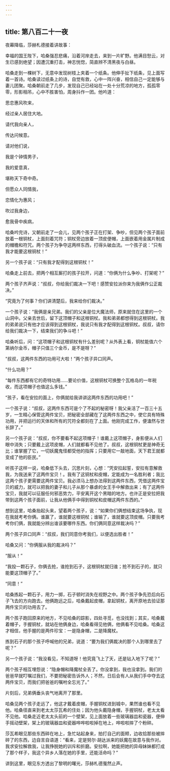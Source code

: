 ```yaml
---
---
---
```

title: 第八百二十一夜
---






夜幕降临，莎赫札德接着讲故事：





幸福的国王陛下，哈桑强忍悲痛，沿着河岸走去，来到一片旷野。他满目愁云，对生已感到绝望；因遭沉重打击，神志恍惚，简直辨不清黑夜与白昼。

哈桑走到一棵树下，无意中发现树枝上夹着一个纸条。他伸手扯下纸条，见上面写着一首诗。哈桑读过纸条上的诗，自觉有救，心中一阵兴奋，相信自己一定能够与妻儿团聚。哈桑朝前走了几步，发现自己已经站在一处十分荒凉的地方，孤孤零零，形影相吊，心中不胜害怕，周身抖作一团。他吟道：


思恋惠风吹来，

经过亲人居住大地。

请代我向亲人，

传达问候意。

请对他们说，

我是个钟情男子，

我的爱意真，

堪称天下奇中奇。

但愿众人同情我，

恋情化为惠风；

吹过我身边，

愈我骨中疾病，



哈桑吟完诗，又朝前走了一会儿，见两个孩子正在打架、争吵，但见两个孩子面前放着一根铜杖，上面刻着咒符；铜杖旁边放着一顶皮便帽，上面嵌着用金属片制成的帽檐和符咒。两个孩子为争夺这两样东西，打得头破血流。一个孩子说：“只有我才能要这根铜杖！”

另一个孩子说：“只有我才配得到这根铜杖！”

哈桑走上前去，把两个相互厮打的孩子拉开，问道：“你俩为什么争吵、打架呢？”

两个孩子齐声说：“叔叔，你给我们裁决一下吧！感赞安拉派你来为我俩作公正裁决。”

“究竟为了何事？你们讲清楚后，我来给你们裁决。”

一个孩子说：“我俩是亲兄弟。我们的父亲是位大魔法师，原来就住在这里的一个山洞中。父亲去世后，留下这顶帽子和这根铜杖。我和弟弟都想得到这根铜杖。我的弟弟说只有他才应该得到这根铜杖，我说只有我才配得到这根铜杖。叔叔，请你给我们裁决一下，结束我们的争斗吧！”

哈桑听后，问：“这项帽子和这根铜杖有什么差别呢？从外表上看，铜杖能值六个第纳尔金币，帽子只值三个金币，是不是呀？”

“叔叔，这两件东西的功用可大啦！”两个孩子异口同声。

“什么功用？”

“每件东西都有它的奇特功用……要论价值，这根铜杖可换整个瓦格岛的一年税收，而这项帽子也值这么多钱。”

“孩子，看在安拉的面上，你俩就给我讲讲这两件东西的功用吧！”

一个孩子说：“叔叔，这两件东西可是个了不起的秘密呀！我父亲活了一百三十五岁，一生精心保管这两件宝贝，把秘密全部藏在了这两件东西之中，使它具有特殊功用，并把运行的天体和所有的咒符全都刻在了上面。他刚完成工作，便溘然与世长辞了。”

另一个孩子说：“叔叔，你不要看不起这项帽子！谁戴上这项帽子，身影便从人们眼中消失；只要戴上这项皮帽，人们就都看不见他了。叔叔，这根铜杖更是神奇无比；谁掌握了它，一切妖魔鬼怪都受他的指挥；只要用它一敲地面，天下君王就都变成了他的臣民。”

听孩子这样一说，哈桑低下头去，沉思片刻，心想：“凭安拉起誓，安拉有意解救我，为我送来了这两件宝贝！。我有了这铜杖和皮帽，定能成为一名胜利者；我比这两个孩子更需要这两件宝贝。我必须马上想办法得到这两件东西，凭借这两件宝贝的威力，就可以把我的妻子和儿子从那个暴虐的女王手中解救出来；有了这两件宝贝，我就可以征服任何邪恶势力，平安离开这个黑暗的地方。也许正是安拉把我带到这两个孩子面前，让我从他俩手中得到铜杖和皮帽这两件东西的。”

想到这里，哈桑抬起头来，望着两个孩子，说：“如果你们俩想结束这场争执，现在我就考考你俩。谁赢了，谁就要这根铜杖；谁输了，谁就要这顶皮帽。只要我考考你们俩，我就能分辨出谁该要哪件东西。你们俩同意这样裁决吗？”

两个孩子异口同声：“叔叔，我们同意你考我们，以便选出胜者！”

哈桑又问：“你俩服从我的裁决吗？”

“服从！”

“我投一颗石子，你俩去抢，谁抢到石子，这根铜杖就归谁；抢不到石子的，就只能要这顶帽子了。”

“同意！”

哈桑拣起一颗石子，用力一掷，石子顿时消失在视野之中。两个孩子争先恐后向石子飞去的方向跑去。他俩跑远之后，哈桑戴起皮帽，拿起铜杖，离开原地去验证那两件宝贝的功用去了。

两个孩子跑回原来的地方，不见哈桑的踪影，四处寻觅，也没找到；其实，哈桑戴着帽子，手握铜杖，就站在他俩身边，哈桑看得见他俩，他俩看不见哈桑。哈桑这才相信，他手握的是两件珍宝：一是隐身帽，二是降魔杖。

拣到石子的那个孩子呼喊他的兄弟，说道：“要为我们俩裁决的那个人到哪里去了呢？”

另一个孩子说：“我没看见，不知道呀！他究竟飞上了天，还是钻入地下了呢？”

两个孩子相互埋怨说：“隐身帽和降魔杖全丢了。你没拿到，我也没拿到。我们的爸爸早就叮嘱过我们，不要把秘密告诉外人；不然，日后会有人从我们手中夺去这两件宝贝，而我们把爸爸的嘱咐全忘光了。”

片刻后，兄弟俩垂头丧气地离开了那里。

哈桑见两个孩子走远了，他这才戴着皮帽，手握铜杖进到城中，果然谁也看不见他。哈桑径直来到老太太莎瓦希的住处；因为他头戴隐身帽，手握铜杖，老太太看不见他。哈桑走近老太太头前的一个壁架，见上面放着一些玻璃器皿和瓷器，便伸手摇动壁架，架上的玻璃器皿和瓷器哗哗啦啦掉在地上，哗啦啦摔了个粉碎。

莎瓦希眼见那些东西碎在地上，急忙站起身来，拍打自己的面颊，边收拾那些被摔碎了的东西，边自言自语道：“看来，定是努尔·胡达派来的妖魔在故意与我作对。我求安拉解救我，让我挣脱她的训斥和折磨。安拉啊，她能把她的异母妹妹都打成了那个样子，我这个异乡人落在她的手里，还能活命吗？”





讲到这里，眼见东方透出了黎明的曙光，莎赫札德戛然止声。